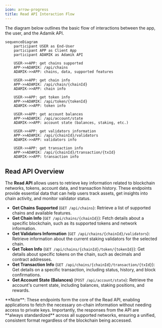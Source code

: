 ```yaml
---
icon: arrow-progress
title: Read API Interaction Flow
---
```


The diagram below outlines the basic flow of interactions between the app, the user, and the Adamik API.

```mermaid
sequenceDiagram
    participant USER as End-User
    participant APP as Client App
    participant ADAMIK as Adamik API

    USER->>APP: get chains supported
    APP->>ADAMIK: /api/chains
    ADAMIK->>APP: chains, data, supported features

    USER->>APP: get chain info
    APP->>ADAMIK: /api/chain/{chainId}
    ADAMIK->>APP: chain info

    USER->>APP: get token info
    APP->>ADAMIK: /api/token/{tokenId}
    ADAMIK->>APP: token info

    USER->>APP: get account balances
    APP->>ADAMIK: /api/account/state
    ADAMIK->>APP: account state (balances, staking, etc.)

    USER->>APP: get validators information
    APP->>ADAMIK: /api/{chainId}/validators
    ADAMIK->>APP: validators info

    USER->>APP: get transaction info
    APP->>ADAMIK: /api/{chainId}/transaction/{txId}
    ADAMIK->>APP: transaction info
```

## Read API Overview

The **Read API** allows users to retrieve key information related to blockchain networks, tokens, account data, and transaction history. These endpoints provide essential data that can help users track assets, get insights into chain activity, and monitor validator status.

- **Get Chains Supported** (`GET /api/chains`): Retrieve a list of supported chains and available features.
- **Get Chain Info** (`GET /api/chains/{chainId}`): Fetch details about a specific blockchain, such as its supported tokens and network information.
- **Get Validators Information** (`GET /api/chains/{chainId}/validators`): Retrieve information about the current staking validators for the selected chain.
- **Get Token Info** (`GET /api/chains/{chainId}/token/{tokenId}`): Get details about specific tokens on the chain, such as decimals and contract addresses.
- **Get Transaction Info** (`GET /api/chains/{chainId}/transaction/{txId}`): Get details on a specific transaction, including status, history, and block confirmations.
- **Get Account State (Balances)** (`POST /api/account/state`): Retrieve the account's current state, including balances, staking positions, and rewards.

<Info>
  **Note**: These endpoints form the core of the Read API, enabling applications
  to fetch the necessary on-chain information without needing access to private
  keys. Importantly, the responses from the API are **always standardized**
  across all supported networks, ensuring a unified, consistent format
  regardless of the blockchain being accessed.
</Info>
